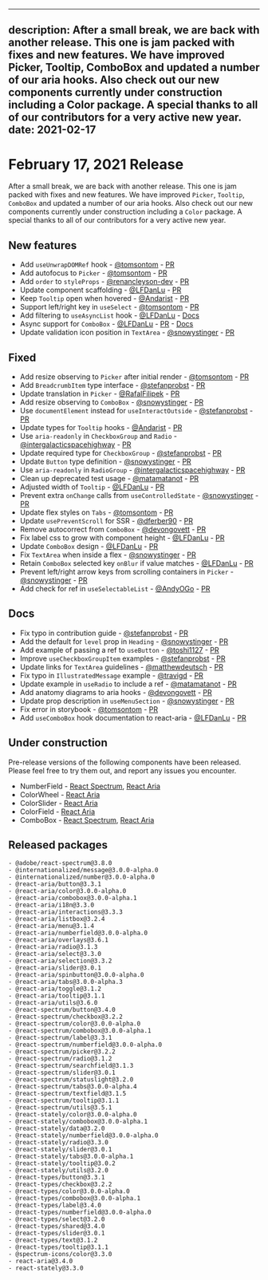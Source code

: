 <!-- Copyright 2020 Adobe. All rights reserved.
This file is licensed to you under the Apache License, Version 2.0 (the "License");
you may not use this file except in compliance with the License. You may obtain a copy
of the License at http://www.apache.org/licenses/LICENSE-2.0
Unless required by applicable law or agreed to in writing, software distributed under
the License is distributed on an "AS IS" BASIS, WITHOUT WARRANTIES OR REPRESENTATIONS
OF ANY KIND, either express or implied. See the License for the specific language
governing permissions and limitations under the License. -->


---
description: After a small break, we are back with another release. This one is jam packed with fixes and new features. We have improved Picker, Tooltip, ComboBox and updated a number of our aria hooks. Also check out our new components currently under construction including a Color package. A special thanks to all of our contributors for a very active new year.
date: 2021-02-17
---

# February 17, 2021 Release

After a small break, we are back with another release. This one is jam packed with fixes and new features. We have improved `Picker`, `Tooltip`, `ComboBox` and updated a number of our aria hooks. Also check out our new components currently under construction including a `Color` package. A special thanks to all of our contributors for a very active new year.

## New features
- Add `useUnwrapDOMRef` hook - [@tomsontom](https://github.com/tomsontom) - [PR](https://github.com/adobe/react-spectrum/pull/1322)
- Add autofocus to `Picker` - [@tomsontom](https://github.com/tomsontom) - [PR](https://github.com/adobe/react-spectrum/pull/1250)
- Add `order` to `styleProps` - [@renancleyson-dev](https://github.com/renancleyson-dev) - [PR](https://github.com/adobe/react-spectrum/pull/1351)
- Update component scaffolding - [@LFDanLu](https://github.com/LFDanLu) - [PR](https://github.com/adobe/react-spectrum/pull/1364)
- Keep `Tooltip` open when hovered - [@Andarist](https://github.com/Andarist) - [PR](https://github.com/adobe/react-spectrum/pull/1377)
- Support left/right key in `useSelect` - [@tomsontom](https://github.com/tomsontom) - [PR](https://github.com/adobe/react-spectrum/pull/1299)
- Add filtering to `useAsyncList` hook - [@LFDanLu](https://github.com/LFDanLu) - [Docs](https://react-spectrum.adobe.com/react-stately/useAsyncList.html#filtering)
- Async support for `ComboBox` - [@LFDanLu](https://github.com/LFDanLu) - [PR](https://github.com/adobe/react-spectrum/pull/1335) - [Docs](https://react-spectrum.adobe.com/react-spectrum/ComboBox.html#asynchronous-loading)
- Update validation icon position in `TextArea` - [@snowystinger](https://github.com/snowystinger) - [PR](https://github.com/adobe/react-spectrum/pull/1543)


## Fixed
- Add resize observing to `Picker` after initial render - [@tomsontom](https://github.com/tomsontom) - [PR](https://github.com/adobe/react-spectrum/pull/1284)
- Add `BreadcrumbItem` type interface - [@stefanprobst](https://github.com/stefanprobst) - [PR](https://github.com/adobe/react-spectrum/pull/1317)
- Update translation in `Picker` - [@RafalFilipek](https://github.com/RafalFilipek) - [PR](https://github.com/adobe/react-spectrum/pull/1309)
- Add resize observing to `ComboBox` - [@snowystinger](https://github.com/snowystinger) - [PR](https://github.com/adobe/react-spectrum/pull/1333)
- Use `documentElement` instead for `useInteractOutside`  - [@stefanprobst](https://github.com/stefanprobst) - [PR](https://github.com/adobe/react-spectrum/pull/1369)
- Update types for `Tooltip` hooks - [@Andarist](https://github.com/Andarist) - [PR](https://github.com/adobe/react-spectrum/pull/1372)
- Use `aria-readonly` in `CheckboxGroup` and `Radio` - [@intergalacticspacehighway](https://github.com/intergalacticspacehighway) - [PR](https://github.com/adobe/react-spectrum/pull/1414)
- Update required type for `CheckboxGroup` - [@stefanprobst](https://github.com/stefanprobst) - [PR](https://github.com/adobe/react-spectrum/pull/1337)
- Update `Button` type definition - [@snowystinger](https://github.com/snowystinger) - [PR](https://github.com/adobe/react-spectrum/pull/1361)
- Use `aria-readonly` in `RadioGroup` - [@intergalacticspacehighway](https://github.com/intergalacticspacehighway) - [PR](https://github.com/adobe/react-spectrum/pull/1424)
- Clean up deprecated test usage - [@matamatanot](https://github.com/matamatanot) - [PR](https://github.com/adobe/react-spectrum/pull/1430)
- Adjusted width of `Tooltip` - [@LFDanLu](https://github.com/LFDanLu) - [PR](https://github.com/adobe/react-spectrum/pull/1451)
- Prevent extra `onChange` calls from `useControlledState` - [@snowystinger](https://github.com/snowystinger) - [PR](https://github.com/adobe/react-spectrum/pull/1480)
- Update flex styles on `Tabs` - [@tomsontom](https://github.com/tomsontom) - [PR](https://github.com/adobe/react-spectrum/pull/1473)
- Update `usePreventScroll` for SSR - [@dferber90](https://github.com/dferber90) - [PR](https://github.com/adobe/react-spectrum/pull/1315)
- Remove autocorrect from `ComboBox` - [@devongovett](https://github.com/devongovett) - [PR](https://github.com/adobe/react-spectrum/pull/1502)
- Fix label css to grow with component height  - [@LFDanLu](https://github.com/LFDanLu) - [PR](https://github.com/adobe/react-spectrum/pull/1575)
- Update `ComboBox` design - [@LFDanLu](https://github.com/LFDanLu) - [PR](https://github.com/adobe/react-spectrum/pull/1492)
- Fix `TextArea` when inside a flex - [@snowystinger](https://github.com/snowystinger) - [PR](https://github.com/adobe/react-spectrum/pull/1531)
- Retain `ComboBox` selected key `onBlur` if value matches - [@LFDanLu](https://github.com/LFDanLu) - [PR](https://github.com/adobe/react-spectrum/pull/1541)
- Prevent left/right arrow keys from scrolling containers in `Picker` - [@snowystinger](https://github.com/snowystinger) - [PR](https://github.com/adobe/react-spectrum/pull/1540)
- Add check for ref in `useSelectableList` - [@AndyOGo](https://github.com/AndyOGo) - [PR](https://github.com/adobe/react-spectrum/pull/1550)


## Docs
- Fix typo in contribution guide - [@stefanprobst](https://github.com/stefanprobst) - [PR](https://github.com/adobe/react-spectrum/pull/1319)
- Add the default for `level` prop in `Heading`  - [@snowystinger](https://github.com/snowystinger) - [PR](https://github.com/adobe/react-spectrum/pull/1349)
- Add example of passing a ref to `useButton` - [@toshi1127](https://github.com/toshi1127) - [PR](https://github.com/adobe/react-spectrum/pull/1298)
- Improve `useCheckboxGroupItem` examples - [@stefanprobst](https://github.com/stefanprobst) - [PR](https://github.com/adobe/react-spectrum/pull/1336)
- Update links for `TextArea` guidelines - [@matthewdeutsch](https://github.com/matthewdeutsch) - [PR](https://github.com/adobe/react-spectrum/pull/1357)
- Fix typo in `IllustratedMessage` example - [@travigd](https://github.com/travigd) - [PR](https://github.com/adobe/react-spectrum/pull/1410)
- Update example in `useRadio` to include a ref - [@matamatanot](https://github.com/matamatanot) - [PR](https://github.com/adobe/react-spectrum/pull/1370)
- Add anatomy diagrams to aria hooks - [@devongovett](https://github.com/devongovett) - [PR](https://github.com/adobe/react-spectrum/pull/1452)
- Update prop description in `useMenuSection` - [@snowystinger](https://github.com/snowystinger) - [PR](https://github.com/adobe/react-spectrum/pull/1461)
- Fix error in storybook - [@tomsontom](https://github.com/tomsontom) - [PR](https://github.com/adobe/react-spectrum/pull/1491)
- Add `useComboBox` hook documentation to react-aria - [@LFDanLu](https://github.com/LFDanLu) - [PR](https://github.com/adobe/react-spectrum/pull/1276)


## Under construction

Pre-release versions of the following components have been released. Please feel free to try them out, and report any issues you encounter.

- NumberField - [React Spectrum](https://react-spectrum.adobe.com/react-spectrum/NumberField.html), [React Aria](https://react-spectrum.adobe.com/react-aria/useNumberField.html)
- ColorWheel - [React Aria](https://react-spectrum.adobe.com/react-aria/useColorWheel.html)
- ColorSlider - [React Aria](https://react-spectrum.adobe.com/react-aria/useColorSlider.html)
- ColorField - [React Aria](https://react-spectrum.adobe.com/react-aria/useColorField.html)
- ComboBox - [React Spectrum](https://react-spectrum.adobe.com/react-spectrum/ComboBox.html), [React Aria](https://react-spectrum.adobe.com/react-aria/useComboBox.html)

## Released packages
```
- @adobe/react-spectrum@3.8.0
- @internationalized/message@3.0.0-alpha.0
- @internationalized/number@3.0.0-alpha.0
- @react-aria/button@3.3.1
- @react-aria/color@3.0.0-alpha.0
- @react-aria/combobox@3.0.0-alpha.1
- @react-aria/i18n@3.3.0
- @react-aria/interactions@3.3.3
- @react-aria/listbox@3.2.4
- @react-aria/menu@3.1.4
- @react-aria/numberfield@3.0.0-alpha.0
- @react-aria/overlays@3.6.1
- @react-aria/radio@3.1.3
- @react-aria/select@3.3.0
- @react-aria/selection@3.3.2
- @react-aria/slider@3.0.1
- @react-aria/spinbutton@3.0.0-alpha.0
- @react-aria/tabs@3.0.0-alpha.3
- @react-aria/toggle@3.1.2
- @react-aria/tooltip@3.1.1
- @react-aria/utils@3.6.0
- @react-spectrum/button@3.4.0
- @react-spectrum/checkbox@3.2.2
- @react-spectrum/color@3.0.0-alpha.0
- @react-spectrum/combobox@3.0.0-alpha.1
- @react-spectrum/label@3.3.1
- @react-spectrum/numberfield@3.0.0-alpha.0
- @react-spectrum/picker@3.2.2
- @react-spectrum/radio@3.1.2
- @react-spectrum/searchfield@3.1.3
- @react-spectrum/slider@3.0.1
- @react-spectrum/statuslight@3.2.0
- @react-spectrum/tabs@3.0.0-alpha.4
- @react-spectrum/textfield@3.1.5
- @react-spectrum/tooltip@3.1.1
- @react-spectrum/utils@3.5.1
- @react-stately/color@3.0.0-alpha.0
- @react-stately/combobox@3.0.0-alpha.1
- @react-stately/data@3.2.0
- @react-stately/numberfield@3.0.0-alpha.0
- @react-stately/radio@3.3.0
- @react-stately/slider@3.0.1
- @react-stately/tabs@3.0.0-alpha.1
- @react-stately/tooltip@3.0.2
- @react-stately/utils@3.2.0
- @react-types/button@3.3.1
- @react-types/checkbox@3.2.2
- @react-types/color@3.0.0-alpha.0
- @react-types/combobox@3.0.0-alpha.1
- @react-types/label@3.4.0
- @react-types/numberfield@3.0.0-alpha.0
- @react-types/select@3.2.0
- @react-types/shared@3.4.0
- @react-types/slider@3.0.1
- @react-types/text@3.1.2
- @react-types/tooltip@3.1.1
- @spectrum-icons/color@3.3.0
- react-aria@3.4.0
- react-stately@3.3.0
```
